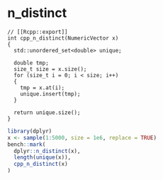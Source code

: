 # n_distinct

```Rcpp
// [[Rcpp::export]]
int cpp_n_distinct(NumericVector x)
{
  std::unordered_set<double> unique;
  
  double tmp;
  size_t size = x.size();
  for (size_t i = 0; i < size; i++)
  {
    tmp = x.at(i);
    unique.insert(tmp);
  }
  
  return unique.size();
}
```

```r
library(dplyr)
x <- sample(1:5000, size = 1e6, replace = TRUE)
bench::mark(
  dplyr::n_distinct(x),
  length(unique(x)),
  cpp_n_distinct(x)
)
```

